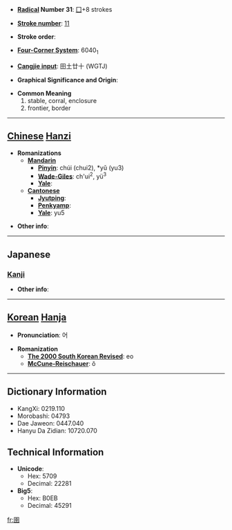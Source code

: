 * '''[[Wiktionary:Chinese radical index| Radical]] Number 31''': [[Wiktionary:Chinese radical index 囗|囗]]+8 strokes

* '''[[Wiktionary:Chinese total strokes index|Stroke number]]''': [[Wiktionary:Chinese total strokes index 11|11]]

* '''Stroke order''': 

* '''[[Wiktionary:Chinese four corner index|Four-Corner System]]''': 6040<sub>1</sub>

* '''[[Wiktionary:Chinese Cangjie index|Cangjie input]]''': 田土廿十 (WGTJ)

* '''Graphical Significance and Origin''': 

* '''Common Meaning'''
*#stable, corral, enclosure
*# frontier, border


----

== [[Chinese]] [[Hanzi]] ==

* '''Romanizations'''
** '''[[Mandarin]]'''
*** '''[[Pinyin]]''': chúi (chui2), *yǔ (yu3)
*** '''[[Wade-Giles]]''': ch'ui<sup>2</sup>, yü<sup>3</sup>
*** '''[[Yale]]''': 
** '''[[Cantonese]]'''
*** '''[[Jyutping]]''':
*** '''[[Penkyamp]]''': 
*** '''[[Yale]]''': yu5

* '''Other info''': 

----

==Japanese==
===[[Kanji]]===
{{kanji|on readings=[[ぎょ]] (gyo), [[ご]] (go)|kun readings=[[ひとや]] (hitoya), [[うまかい]] (umakai)}}

* '''Other info''':  

----

== [[Korean]] [[Hanja]] ==

* '''Pronunciation''': 어

* '''Romanization'''
** '''[[The 2000 South Korean Revised Romanization|The 2000 South Korean Revised]]''': eo
** '''[[McCune-Reischauer]]''': ŏ

----

== Dictionary Information ==

* KangXi: 0219.110
* Morobashi: 04793
* Dae Jaweon: 0447.040
* Hanyu Da Zidian: 10720.070

== Technical Information ==

* '''Unicode''':
** Hex: 5709
** Decimal: 22281
* '''Big5''':
** Hex: B0EB
** Decimal: 45291

[[fr:圉]]